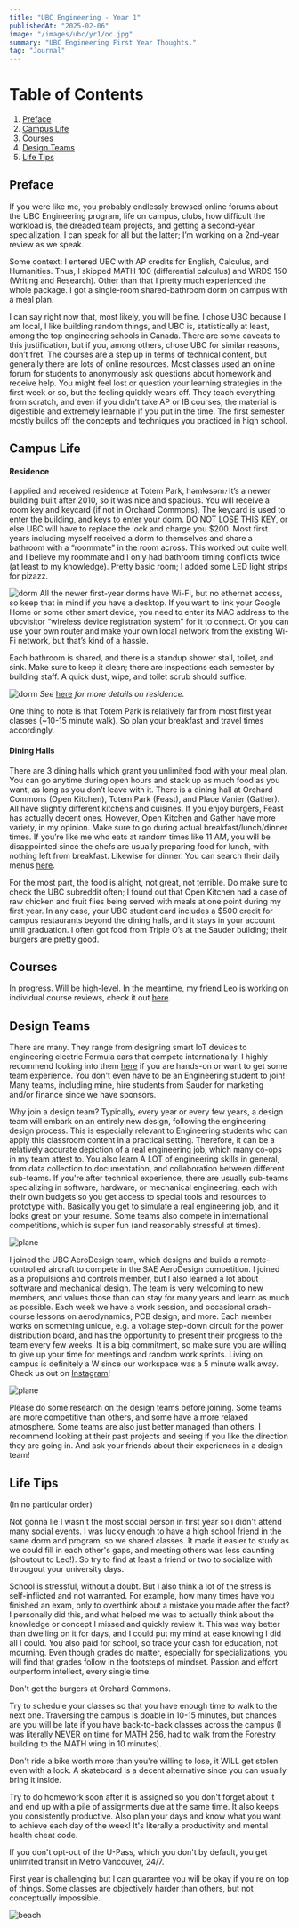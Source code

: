 ```yaml
---
title: "UBC Engineering - Year 1"
publishedAt: "2025-02-06"
image: "/images/ubc/yr1/oc.jpg"
summary: "UBC Engineering First Year Thoughts."
tag: "Journal"
---
```


# Table of Contents

1. [Preface](#preface)
2. [Campus Life](#campus-life)
3. [Courses](#courses)
4. [Design Teams](#design-teams)
5. [Life Tips](#life-tips)

## Preface

If you were like me, you probably endlessly browsed online forums about the UBC Engineering program, life on campus, clubs, how difficult the workload is, the dreaded team projects, and getting a second-year specialization. I can speak for all but the latter; I’m working on a 2nd-year review as we speak.

Some context: I entered UBC with AP credits for English, Calculus, and Humanities. Thus, I skipped MATH 100 (differential calculus) and WRDS 150 (Writing and Research). Other than that I pretty much experienced the whole package. I got a single-room shared-bathroom dorm on campus with a meal plan.

I can say right now that, most likely, you will be fine. I chose UBC because I am local, I like building random things, and UBC is, statistically at least, among the top engineering schools in Canada. There are some caveats to this justification, but if you, among others, chose UBC for similar reasons, don’t fret. The courses are a step up in terms of technical content, but generally there are lots of online resources. Most classes used an online forum for students to anonymously ask questions about homework and receive help. You might feel lost or question your learning strategies in the first week or so, but the feeling quickly wears off. They teach everything from scratch, and even if you didn’t take AP or IB courses, the material is digestible and extremely learnable if you put in the time. The first semester mostly builds off the concepts and techniques you practiced in high school.

## Campus Life

#### Residence

I applied and received residence at Totem Park, həm̓ləsəm̓. It’s a newer building built after 2010, so it was nice and spacious. You will receive a room key and keycard (if not in Orchard Commons). The keycard is used to enter the building, and keys to enter your dorm. DO NOT LOSE THIS KEY, or else UBC will have to replace the lock and charge you $200. Most first years including myself received a dorm to themselves and share a bathroom with a “roommate” in the room across. This worked out quite well, and I believe my roommate and I only had bathroom timing conflicts twice (at least to my knowledge). Pretty basic room; I added some LED light strips for pizazz.

![dorm](/images/ubc/yr1/dorm.jpg)
All the newer first-year dorms have Wi-Fi, but no ethernet access, so keep that in mind if you have a desktop. If you want to link your Google Home or some other smart device, you need to enter its MAC address to the ubcvisitor “wireless device registration system” for it to connect. Or you can use your own router and make your own local network from the existing Wi-Fi network, but that’s kind of a hassle.

Each bathroom is shared, and there is a standup shower stall, toilet, and sink. Make sure to keep it clean; there are inspections each semester by building staff. A quick dust, wipe, and toilet scrub should suffice.

![dorm](/images/ubc/yr1/layout.png)
*See* [here](https://vancouver.housing.ubc.ca/getting-started/prospective/) *for more details on residence.*

One thing to note is that Totem Park is relatively far from most first year classes (\~10-15 minute walk). So plan your breakfast and travel times accordingly.

#### Dining Halls

There are 3 dining halls which grant you unlimited food with your meal plan. You can go anytime during open hours and stack up as much food as you want, as long as you don’t leave with it. There is a dining hall at Orchard Commons (Open Kitchen), Totem Park (Feast), and Place Vanier (Gather). All have slightly different kitchens and cuisines. If you enjoy burgers, Feast has actually decent ones. However, Open Kitchen and Gather have more variety, in my opinion. Make sure to go during actual breakfast/lunch/dinner times. If you’re like me who eats at random times like 11 AM, you will be disappointed since the chefs are usually preparing food for lunch, with nothing left from breakfast. Likewise for dinner. You can search their daily menus [here](https://ubc.nutrislice.com/menu).

For the most part, the food is alright, not great, not terrible. Do make sure to check the UBC subreddit often; I found out that Open Kitchen had a case of raw chicken and fruit flies being served with meals at one point during my first year. In any case, your UBC student card includes a $500 credit for campus restaurants beyond the dining halls, and it stays in your account until graduation. I often got food from Triple O’s at the Sauder building; their burgers are pretty good.

## Courses

In progress. Will be high-level. In the meantime, my friend Leo is working on individual course reviews, check it out [here](https://www.leozhang.co/#blog).

## Design Teams

There are many. They range from designing smart IoT devices to engineering electric Formula cars that compete internationally. I highly recommend looking into them [here](https://experience.apsc.ubc.ca/student-groups/engineering-design-teams-list) if you are hands-on or want to get some team experience. You don't even have to be an Engineering student to join! Many teams, including mine, hire students from Sauder for marketing and/or finance since we have sponsors.

Why join a design team? Typically, every year or every few years, a design team will embark on an entirely new design, following the engineering design process. This is especially relevant to Engineering students who can apply this classroom content in a practical setting. Therefore, it can be a relatively accurate depiction of a real engineering job, which many co-ops in my team attest to. You also learn A LOT of engineering skills in general, from data collection to documentation, and collaboration between different sub-teams. If you're after technical experience, there are usually sub-teams specializing in software, hardware, or mechanical engineering, each with their own budgets so you get access to special tools and resources to prototype with. Basically you get to simulate a real engineering job, and it looks great on your resume. Some teams also compete in international competitions, which is super fun (and reasonably stressful at times).

![plane](/images/ubc/yr1/skeleton.jpg)

I joined the UBC AeroDesign team, which designs and builds a remote-controlled aircraft to compete in the SAE AeroDesign competition. I joined as a propulsions and controls member, but I also learned a lot about software and mechanical design. The team is very welcoming to new members, and values those than can stay for many years and learn as much as possible. Each week we have a work session, and occasional crash-course lessons on aerodynamics, PCB design, and more. Each member works on something unique, e.g. a voltage step-down circuit for the power distribution board, and has the opportunity to present their progress to the team every few weeks. It is a big commitment, so make sure you are willing to give up your time for meetings and random work sprints. Living on campus is definitely a W since our workspace was a 5 minute walk away. Check us out on [Instagram](https://www.instagram.com/ubcaerodesign/)!

![plane](/images/ubc/yr1/plane.jpg)

Please do some research on the design teams before joining. Some teams are more competitive than others, and some have a more relaxed atmosphere. Some teams are also just better managed than others. I recommend looking at their past projects and seeing if you like the direction they are going in. And ask your friends about their experiences in a design team!

## Life Tips

(In no particular order)

Not gonna lie I wasn't the most social person in first year so i didn't attend many social events. I was lucky enough to have a high school friend in the same dorm and program, so we shared classes. It made it easier to study as we could fill in each other's gaps, and meeting others was less daunting (shoutout to Leo!). So try to find at least a friend or two to socialize with througout your university days.

School is stressful, without a doubt. But I also think a lot of the stress is self-inflicted and not warranted. For example, how many times have you finished an exam, only to overthink about a mistake you made after the fact? I personally did this, and what helped me was to actually think about the knowledge or concept I missed and quickly review it. This was way better than dwelling on it for days, and I could put my mind at ease knowing I did all I could. You also paid for school, so trade your cash for education, not mourning. Even though grades do matter, especially for specializations, you will find that grades follow in the footsteps of mindset. Passion and effort outperform intellect, every single time.

Don't get the burgers at Orchard Commons.

Try to schedule your classes so that you have enough time to walk to the next one. Traversing the campus is doable in 10-15 minutes, but chances are you will be late if you have back-to-back classes across the campus (I was literally NEVER on time for MATH 256, had to walk from the Forestry building to the MATH wing in 10 minutes).

Don't ride a bike worth more than you're willing to lose, it WILL get stolen even with a lock. A skateboard is a decent alternative since you can usually bring it inside.

Try to do homework soon after it is assigned so you don't forget about it and end up with a pile of assignments due at the same time. It also keeps you consistently productive. Also plan your days and know what you want to achieve each day of the week! It's literally a productivity and mental health cheat code.

If you don't opt-out of the U-Pass, which you don't by default, you get unlimited transit in Metro Vancouver, 24/7.

First year is challenging but I can guarantee you will be okay if you're on top of things. Some classes are objectively harder than others, but not conceptually impossible.

![beach](/images/ubc/yr1/beach.jpg)